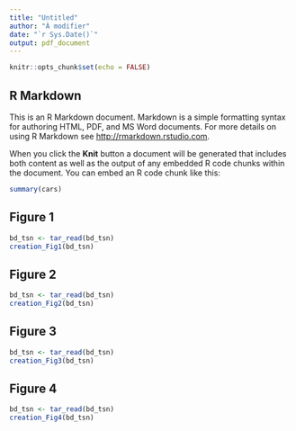 ```yaml
---
title: "Untitled"
author: "À modifier"
date: "`r Sys.Date()`"
output: pdf_document
---
```


```r
knitr::opts_chunk$set(echo = FALSE)
```

## R Markdown

This is an R Markdown document. Markdown is a simple formatting syntax for authoring HTML, PDF, and MS Word documents. For more details on using R Markdown see <http://rmarkdown.rstudio.com>.

When you click the **Knit** button a document will be generated that includes both content as well as the output of any embedded R code chunks within the document. You can embed an R code chunk like this:

```r
summary(cars)
```

## Figure 1

```r
bd_tsn <- tar_read(bd_tsn)
creation_Fig1(bd_tsn)
```

## Figure 2

```r
bd_tsn <- tar_read(bd_tsn)
creation_Fig2(bd_tsn)
```

## Figure 3

```r
bd_tsn <- tar_read(bd_tsn)
creation_Fig3(bd_tsn)
```


## Figure 4

```r
bd_tsn <- tar_read(bd_tsn)
creation_Fig4(bd_tsn)
```

